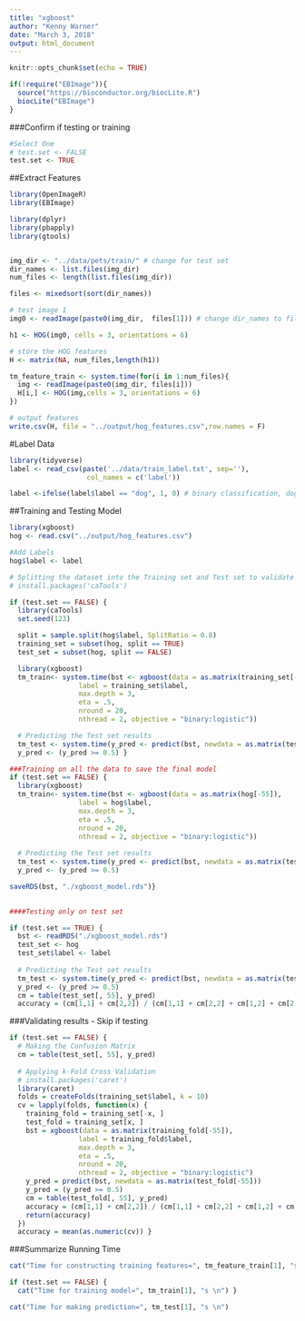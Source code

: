 ---
title: "xgboost"
author: "Kenny Warner"
date: "March 3, 2018"
output: html_document
---

```{r setup, include=FALSE}
knitr::opts_chunk$set(echo = TRUE)
```

```{r}
if(!require("EBImage")){
  source("https://bioconductor.org/biocLite.R")
  biocLite("EBImage")
}
```

###Confirm if testing or training

```{r}

#Select One
# test.set <- FALSE
test.set <- TRUE

```

##Extract Features

```{r}

library(OpenImageR)
library(EBImage)

library(dplyr)
library(pbapply)
library(gtools)


img_dir <- "../data/pets/train/" # change for test set
dir_names <- list.files(img_dir)
num_files <- length(list.files(img_dir))

files <- mixedsort(sort(dir_names))

# test image 1
img0 <- readImage(paste0(img_dir,  files[1])) # change dir_names to files so images are in order pet1, pet2 instead of pet1, pet10. 

h1 <- HOG(img0, cells = 3, orientations = 6)

# store the HOG features
H <- matrix(NA, num_files,length(h1)) 

tm_feature_train <- system.time(for(i in 1:num_files){
  img <- readImage(paste0(img_dir, files[i]))
  H[i,] <- HOG(img,cells = 3, orientations = 6)
})

# output features
write.csv(H, file = "../output/hog_features.csv",row.names = F)

```

#Label Data

```{r}

library(tidyverse)
label <- read_csv(paste('../data/train_label.txt', sep=''),
                   col_names = c('label'))

label <-ifelse(label$label == "dog", 1, 0) # binary classification, dog = 1, cat = 0. 

```

##Training and Testing Model

```{r}

library(xgboost)
hog <- read.csv("../output/hog_features.csv")

#Add Labels
hog$label <- label

# Splitting the dataset into the Training set and Test set to validate
# install.packages('caTools')

if (test.set == FALSE) {
  library(caTools)
  set.seed(123)

  split = sample.split(hog$label, SplitRatio = 0.8)
  training_set = subset(hog, split == TRUE)
  test_set = subset(hog, split == FALSE)

  library(xgboost)
  tm_train<- system.time(bst <- xgboost(data = as.matrix(training_set[-55]),
                 label = training_set$label,
                 max.depth = 3,
                 eta = .5,
                 nround = 20,
                 nthread = 2, objective = "binary:logistic"))

  # Predicting the Test set results
  tm_test <- system.time(y_pred <- predict(bst, newdata = as.matrix(test_set[-55])))
  y_pred <- (y_pred >= 0.5) }

```

```{r}

###Training on all the data to save the final model
if (test.set == FALSE) {
  library(xgboost)
  tm_train<- system.time(bst <- xgboost(data = as.matrix(hog[-55]),
                 label = hog$label,
                 max.depth = 3,
                 eta = .5,
                 nround = 20,
                 nthread = 2, objective = "binary:logistic"))
  
  # Predicting the Test set results
  tm_test <- system.time(y_pred <- predict(bst, newdata = as.matrix(test_set[-55])))
  y_pred <- (y_pred >= 0.5)

saveRDS(bst, "./xgboost_model.rds")}
  

```

```{r}
####Testing only on test set 

if (test.set == TRUE) {
  bst <- readRDS("./xgboost_model.rds")
  test_set <- hog
  test_set$label <- label
  
  # Predicting the Test set results
  tm_test <- system.time(y_pred <- predict(bst, newdata = as.matrix(test_set[-55])))
  y_pred <- (y_pred >= 0.5) 
  cm = table(test_set[, 55], y_pred)
  accuracy = (cm[1,1] + cm[2,2]) / (cm[1,1] + cm[2,2] + cm[1,2] + cm[2,1])}


```

###Validating results - Skip if testing

```{r}

if (test.set == FALSE) {
  # Making the Confusion Matrix
  cm = table(test_set[, 55], y_pred)
  
  # Applying k-Fold Cross Validation
  # install.packages('caret')
  library(caret)
  folds = createFolds(training_set$label, k = 10)
  cv = lapply(folds, function(x) {
    training_fold = training_set[-x, ]
    test_fold = training_set[x, ]
    bst = xgboost(data = as.matrix(training_fold[-55]), 
                 label = training_fold$label,
                 max.depth = 3,
                 eta = .5,
                 nround = 20,
                 nthread = 2, objective = "binary:logistic")
    y_pred = predict(bst, newdata = as.matrix(test_fold[-55]))
    y_pred = (y_pred >= 0.5)
    cm = table(test_fold[, 55], y_pred)
    accuracy = (cm[1,1] + cm[2,2]) / (cm[1,1] + cm[2,2] + cm[1,2] + cm[2,1])
    return(accuracy)
  })
  accuracy = mean(as.numeric(cv)) }

```

###Summarize Running Time

```{r}

cat("Time for constructing training features=", tm_feature_train[1], "s \n")

if (test.set == FALSE) {
  cat("Time for training model=", tm_train[1], "s \n") }

cat("Time for making prediction=", tm_test[1], "s \n")

```
